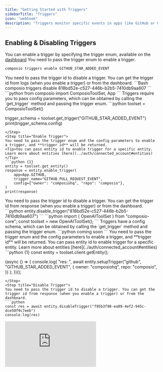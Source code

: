 ```yaml
---
title: "Getting Started with Triggers"
sidebarTitle: "Triggers"
icon: "webhook"
description: "Triggers monitor specific events in apps like GitHub or Gmail and notify your agents via webhooks. When triggered, they send relevant data that your agents can act upon"
---
```


## Enabling & Disabling Triggers
You can enable a trigger by specifying the trigger enum, available on the [dashboard](https://app.composio.dev/app/github)
<Tabs>
<Tab title="CLI">
<Steps>
<Step title="Enable Trigger">
You need to pass the trigger enum to enable a trigger.
```Bash
composio triggers enable GITHUB_STAR_ADDED_EVENT
``` 
</Step>
<Step title="Disable Trigger">
You need to pass the trigger id to disable a trigger. You can get the trigger id from logs (when you enable a trigger) or from the dashboard.
```Bash
composio triggers disable 818bd52e-c527-446b-b2b5-7410db9aa607
```
</Step>
</Steps>
</Tab>
<Tab title="Python">
<Steps>
<Step title="Import packages">
```python
from composio import ComposioToolSet, App
```
</Step>
<Step title="Get Config Parameters">
Triggers require you to pass config parameters, which can be obtained by calling the `get_trigger` method and passing the trigger enum.
```python
toolset = ComposioToolSet()

trigger_schema = toolset.get_trigger("GITHUB_STAR_ADDED_EVENT")
print(trigger_schema.config)
```
</Step>
<Step title="Enable Trigger">
You need to pass the trigger enum and the config parameters to enable a trigger, and **trigger id** will be returned.
<Tip>You can pass entity id to enable trigger for a specific entity. Learn more about entities [here](../auth/connected_account#entities)</Tip>
```python {1}
entity = toolset.get_entity()
response = entity.enable_trigger(
    app=App.GITHUB,
    trigger_name="GITHUB_PULL_REQUEST_EVENT",
    config={"owner": "composiohq", "repo": "composio"},
)
print(response)
```
</Step>
<Step title="Disable Trigger">
You need to pass the trigger id to disable a trigger. You can get the trigger id from response (when you enable a trigger) or from the dashboard.
```python
entity.disable_trigger("818bd52e-c527-446b-b2b5-7410db9aa607")
```
</Step>
</Steps>
</Tab>
<Tab title="JavaScript">
<Steps>
<Step title="Import packages & Initialize Toolset">
```python
import { OpenAIToolSet } from "composio-core";
const toolset = new OpenAIToolSet();
```
</Step>
<Step title="Get Config Parameters">
Triggers have a config schema, which can be obtained by calling the `get_trigger` method and passing the trigger enum.
```python
coming soon
```
</Step>
<Step title="Enable Trigger">
You need to pass the trigger enum and the config parameters to enable a trigger, and **trigger id** will be returned.
<Tip>You can pass entity id to enable trigger for a specific entity. Learn more about entities [here](../auth/connected_account#entities)</Tip>
```python {1}
const entity = toolset.client.getEntity();

(async () => {
  console.log(
    "res: ",
        await entity.setupTrigger("github", "GITHUB_STAR_ADDED_EVENT", {
            owner: "composiohq",
            repo: "composio",
        })
  );
})();
```
</Step>
<Step title="Disable Trigger">
You need to pass the trigger id to disable a trigger. You can get the trigger id from response (when you enable a trigger) or from the dashboard.
```python
const res = await entity.disableTrigger("f95b3f90-ea09-4ef2-945c-dce50f9c7eeb")
console.log(res)
```
</Step>
</Steps>
</Tab>

<Tab title="Dashboard">
<div
  style={{
    width: '100%',
    position: 'relative',
    paddingTop: '56.25%',
  }}>
  <iframe
    src="https://app.supademo.com/embed/cly4qu1q001istgvzirl1sj8y"
    frameBorder="0"
    title="Direct Action Execution"
    allow="clipboard-write"
    webkitallowfullscreen="true"
    mozallowfullscreen="true"
    allowfullscreen
    style={{
      position: 'absolute',
      top: 0,left: 0, width: '100%', height: '100%',
      border: '3px solid #5E43CE',
      borderRadius: '10px',
    }}/>
</div>
</Tab>
</Tabs>

## Listening to Triggers
<Tabs>
<Tab title="Python">
```python
listener = toolset.create_trigger_listener()

@listener.callback(filters={"trigger_name": "GITHUB_STAR_ADDED_EVENT"})
def callback_function(event):
    print(event)

print("Listening")
listener.wait_forever()
```
</Tab>
<Tab title="Javascript">
```Javascript
toolset.triggers.subscribe(
    (data) => {
        console.log(data);
    },
    {
        triggerName: "GITHUB_STAR_ADDED_EVENT"
    }
);
```
</Tab>
</Tabs>
<Tip>To learn how to configure and use your own webhooks for listening to triggers, visit our [Webhooks Guide](/patterns/triggers/webhooks).</Tip>